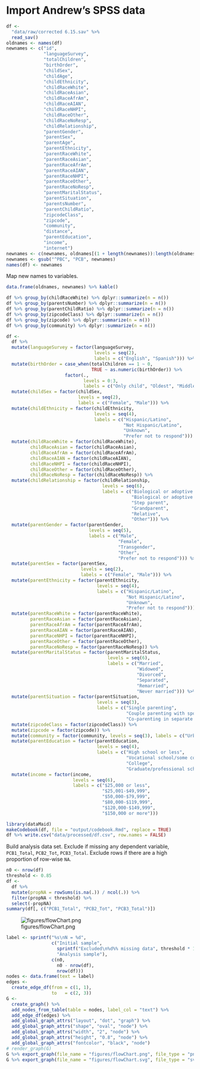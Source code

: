 # Import Andrew's SPSS data

```r
df <-
  "data/raw/corrected 6.15.sav" %>% 
  read_sav() 
oldnames <- names(df)
newnames <- c("id",
              "languageSurvey",
              "totalChildren",
              "birthOrder",
              "childSex",
              "childAge",
              "childEthnicity",
              "childRaceWhite",
              "childRaceAsian",
              "childRaceAfrAm",
              "childRaceAIAN",
              "childRaceNHPI",
              "childRaceOther",
              "childRaceNoResp",
              "childRelationship",
              "parentGender",
              "parentSex",
              "parentAge",
              "parentEthnicity",
              "parentRaceWhite",
              "parentRaceAsian",
              "parentRaceAfrAm",
              "parentRaceAIAN",
              "parentRaceNHPI",
              "parentRaceOther",
              "parentRaceNoResp",
              "parentMaritalStatus",
              "parentSituation",
              "parentsNumber",
              "parentChildRatio",
              "zipcodeClass",
              "zipcode",
              "community",
              "distance",
              "parentEducation",
              "income",
              "internet")
newnames <- c(newnames, oldnames[(1 + length(newnames)):length(oldnames)])
newnames <- gsub("^PBC", "PCB", newnames)
names(df) <- newnames
```

Map new names to variables.

```r
data.frame(oldnames, newnames) %>% kable()
```

```r
df %>% group_by(childRaceWhite) %>% dplyr::summarize(n = n())
df %>% group_by(parentsNumber) %>% dplyr::summarize(n = n())
df %>% group_by(parentChildRatio) %>% dplyr::summarize(n = n())
df %>% group_by(zipcodeClass) %>% dplyr::summarize(n = n())
df %>% group_by(zipcode) %>% dplyr::summarize(n = n())
df %>% group_by(community) %>% dplyr::summarize(n = n())
```

```r
df <- 
  df %>%
  mutate(languageSurvey = factor(languageSurvey,
                                 levels = seq(2), 
                                 labels = c("English", "Spanish"))) %>% 
  mutate(birthOrder = case_when(totalChildren == 1 ~ 0,
                                TRUE ~ as.numeric(birthOrder)) %>% 
                      factor(., 
                             levels = 0:3, 
                             labels = c("Only child", "Oldest", "Middle", "Youngest"))) %>% 
  mutate(childSex = factor(childSex, 
                           levels = seq(2), 
                           labels = c("Female", "Male"))) %>% 
  mutate(childEthnicity = factor(childEthnicity, 
                                 levels = seq(4), 
                                 labels = c("Hispanic/Latino", 
                                            "Not Hispanic/Latino", 
                                            "Unknown", 
                                            "Prefer not to respond"))) %>% 
  mutate(childRaceWhite = factor(childRaceWhite),
         childRaceAsian = factor(childRaceAsian),
         childRaceAfrAm = factor(childRaceAfrAm),
         childRaceAIAN = factor(childRaceAIAN),
         childRaceNHPI = factor(childRaceNHPI),
         childRaceOther = factor(childRaceOther),
         childRaceNoResp = factor(childRaceNoResp)) %>% 
  mutate(childRelationship = factor(childRelationship,
                                    levels = seq(6),
                                    labels = c("Biological or adoptive mother",
                                               "Biological or adoptive father",
                                               "Step parent",
                                               "Grandparent",
                                               "Relative",
                                               "Other"))) %>% 
  mutate(parentGender = factor(parentGender,
                               levels = seq(5),
                               labels = c("Male",
                                          "Female",
                                          "Transgender",
                                          "Other",
                                          "Prefer not to respond"))) %>% 
  mutate(parentSex = factor(parentSex, 
                            levels = seq(2), 
                            labels = c("Female", "Male"))) %>% 
  mutate(parentEthnicity = factor(parentEthnicity, 
                                  levels = seq(4), 
                                  labels = c("Hispanic/Latino", 
                                             "Not Hispanic/Latino", 
                                             "Unknown", 
                                             "Prefer not to respond"))) %>% 
  mutate(parentRaceWhite = factor(parentRaceWhite),
         parentRaceAsian = factor(parentRaceAsian),
         parentRaceAfrAm = factor(parentRaceAfrAm),
         parentRaceAIAN = factor(parentRaceAIAN),
         parentRaceNHPI = factor(parentRaceNHPI),
         parentRaceOther = factor(parentRaceOther),
         parentRaceNoResp = factor(parentRaceNoResp)) %>% 
  mutate(parentMaritalStatus = factor(parentMaritalStatus,
                                      levels = seq(6),
                                      labels = c("Married",
                                                 "Widowed",
                                                 "Divorced",
                                                 "Separated",
                                                 "Remarried",
                                                 "Never married"))) %>% 
  mutate(parentSituation = factor(parentSituation,
                                  levels = seq(3),
                                  labels = c("Single parenting",
                                             "Couple parenting with spouse or partner in the same household",
                                             "Co-parenting in separate households"))) %>% 
  mutate(zipcodeClass = factor(zipcodeClass)) %>% 
  mutate(zipcode = factor(zipcode)) %>% 
  mutate(community = factor(community, levels = seq(3), labels = c("Urban", "Suburban", "Rural"))) %>% 
  mutate(parentEducation = factor(parentEducation,
                                  levels = seq(4),
                                  labels = c("High school or less",
                                             "Vocational school/some college",
                                             "College",
                                             "Graduate/professional school"))) %>% 
  mutate(income = factor(income,
                         levels = seq(6),
                         labels = c("$25,000 or less",
                                    "$25,001-$49,999",
                                    "$50,000-$79,999",
                                    "$80,000-$119,999",
                                    "$120,000-$149,999",
                                    "$150,000 or more")))
```

```r
library(dataMaid)
makeCodebook(df, file = "output/codebook.Rmd", replace = TRUE)
df %>% write.csv("data/processed/df.csv", row.names = FALSE)
```

Build analysis data set.
Exclude if missing any dependent variable, `PCB1_Total`, `PCB2_Tot`, `PCB3_Total`.
Exclude rows if there are a high proportion of row-wise `NA`.

```r
n0 <- nrow(df)
threshold <- 0.85
df <-
  df %>%
  mutate(propNA = rowSums(is.na(.)) / ncol(.)) %>% 
  filter(propNA < threshold) %>% 
  select(-propNA)
summary(df[, c("PCB1_Total", "PCB2_Tot", "PCB3_Total")])
```

![figures/flowChart.png](figures/flowChart.png)

```r
label <- sprintf("%s\nN = %d", 
                 c("Initial sample", 
                   sprintf("Excluded\n%d%% missing data", threshold * 100), 
                   "Analysis sample"), 
                 c(n0, 
                   n0 - nrow(df), 
                   nrow(df)))
nodes <- data.frame(text = label)
edges <- 
  create_edge_df(from = c(1, 1),
                 to   = c(2, 3))
G <-
  create_graph() %>% 
  add_nodes_from_table(table = nodes, label_col = "text") %>%
  add_edge_df(edges) %>% 
  add_global_graph_attrs("layout", "dot", "graph") %>%
  add_global_graph_attrs("shape", "oval", "node") %>%
  add_global_graph_attrs("width", "2", "node") %>%
  add_global_graph_attrs("height", "0.8", "node") %>%
  add_global_graph_attrs("fontcolor", "black", "node")
# render_graph(G)
G %>% export_graph(file_name = "figures/flowChart.png", file_type = "png")
G %>% export_graph(file_name = "figures/flowChart.svg", file_type = "svg")
```
